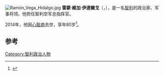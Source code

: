 [[File:Ramón_Vega_Hidalgo.jpg|thumb]]
'''雷蒙·維加·伊達爾戈'''（{{lang-es|'''Hidalgo Ramon Vega'''}}，{{bd|1934年|2月1日|2014年|5月7日|catIdx=Vega}}），是一名[[智利|智利]]的政治家、军事将领。他担任智利空军总指挥官。

2014年，他因[[心脏病|心脏病]]去世，享年80岁<ref>{{cite web |url=http://www.biobiochile.cl/2014/05/07/muere-ex-comandante-en-jefe-de-la-fach-que-fue-procesado-por-compra-de-aviones-mirage.shtml |title=Muere ex comandante en jefe de la FACh que fue procesado por compra de aviones Mirage |publisher=Biobiochile.cl |date=7 May 2014 |accessdate=7 May 2014 |archive-date=2014-05-10 |archive-url=https://web.archive.org/web/20140510070429/http://www.biobiochile.cl/2014/05/07/muere-ex-comandante-en-jefe-de-la-fach-que-fue-procesado-por-compra-de-aviones-mirage.shtml |dead-url=no }} {{es}}</ref>。

==参考==
{{reflist}}

{{DEFAULTSORT:Hidalgo, Ramon Vega}}
[[Category:智利政治人物|Category:智利政治人物]]